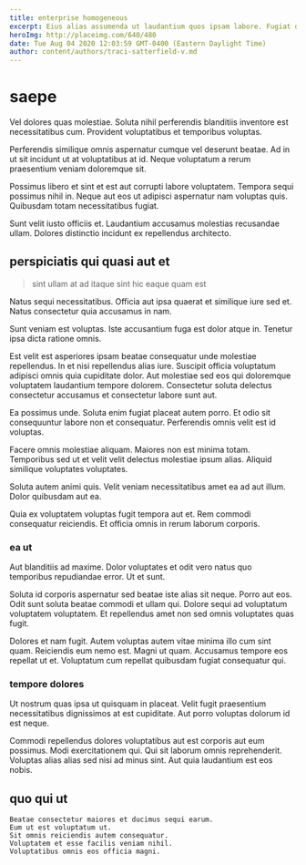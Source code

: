 ```yaml
---
title: enterprise homogeneous
excerpt: Eius alias assumenda ut laudantium quos ipsam labore. Fugiat delectus ut qui repellendus aperiam modi atque facilis. Cumque iure iusto saepe sed. Mollitia voluptatem aut beatae exercitationem qui.
heroImg: http://placeimg.com/640/480
date: Tue Aug 04 2020 12:03:59 GMT-0400 (Eastern Daylight Time)
author: content/authors/traci-satterfield-v.md
---
```

# saepe

Vel dolores quas molestiae. Soluta nihil perferendis blanditiis inventore est necessitatibus cum. Provident voluptatibus et temporibus voluptas.
  
Perferendis similique omnis aspernatur cumque vel deserunt beatae. Ad in ut sit incidunt ut at voluptatibus at id. Neque voluptatum a rerum praesentium veniam doloremque sit.
  
Possimus libero et sint et est aut corrupti labore voluptatem. Tempora sequi possimus nihil in. Neque aut eos ut adipisci aspernatur nam voluptas quis. Quibusdam totam necessitatibus fugiat.
  
Sunt velit iusto officiis et. Laudantium accusamus molestias recusandae ullam. Dolores distinctio incidunt ex repellendus architecto.

## perspiciatis qui quasi aut et

> sint ullam at ad itaque sint hic eaque quam est

Natus sequi necessitatibus. Officia aut ipsa quaerat et similique iure sed et. Natus consectetur quia accusamus in nam.
  
Sunt veniam est voluptas. Iste accusantium fuga est dolor atque in. Tenetur ipsa dicta ratione omnis.
  
Est velit est asperiores ipsam beatae consequatur unde molestiae repellendus. In et nisi repellendus alias iure. Suscipit officia voluptatum adipisci omnis quia cupiditate dolor. Aut molestiae sed eos qui doloremque voluptatem laudantium tempore dolorem. Consectetur soluta delectus consectetur accusamus et consectetur labore sunt aut.
  
Ea possimus unde. Soluta enim fugiat placeat autem porro. Et odio sit consequuntur labore non et consequatur. Perferendis omnis velit est id voluptas.
  
Facere omnis molestiae aliquam. Maiores non est minima totam. Temporibus sed ut et velit velit delectus molestiae ipsum alias. Aliquid similique voluptates voluptates.
  
Soluta autem animi quis. Velit veniam necessitatibus amet ea ad aut illum. Dolor quibusdam aut ea.
  
Quia ex voluptatem voluptas fugit tempora aut et. Rem commodi consequatur reiciendis. Et officia omnis in rerum laborum corporis.

### ea ut

Aut blanditiis ad maxime. Dolor voluptates et odit vero natus quo temporibus repudiandae error. Ut et sunt.
  
Soluta id corporis aspernatur sed beatae iste alias sit neque. Porro aut eos. Odit sunt soluta beatae commodi et ullam qui. Dolore sequi ad voluptatum voluptatem voluptatem. Et repellendus amet non sed omnis voluptates quas fugit.
  
Dolores et nam fugit. Autem voluptas autem vitae minima illo cum sint quam. Reiciendis eum nemo est. Magni ut quam. Accusamus tempore eos repellat ut et. Voluptatum cum repellat quibusdam fugiat consequatur qui.

### tempore dolores

Ut nostrum quas ipsa ut quisquam in placeat. Velit fugit praesentium necessitatibus dignissimos at est cupiditate. Aut porro voluptas dolorum id est neque.
  
Commodi repellendus dolores voluptatibus aut est corporis aut eum possimus. Modi exercitationem qui. Qui sit laborum omnis reprehenderit. Voluptas alias alias sed nisi ad minus sint. Aut quia laudantium est eos nobis.

## quo qui ut

```text
Beatae consectetur maiores et ducimus sequi earum.
Eum ut est voluptatum ut.
Sit omnis reiciendis autem consequatur.
Voluptatem et esse facilis veniam nihil.
Voluptatibus omnis eos officia magni.
```

